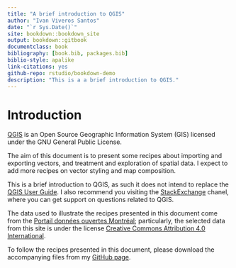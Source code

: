 ```yaml
--- 
title: "A brief introduction to QGIS"
author: "Ivan Viveros Santos"
date: "`r Sys.Date()`"
site: bookdown::bookdown_site
output: bookdown::gitbook
documentclass: book
bibliography: [book.bib, packages.bib]
biblio-style: apalike
link-citations: yes
github-repo: rstudio/bookdown-demo
description: "This is a a brief introduction to QGIS."
---
```


# Introduction

[QGIS](https://qgis.org/en/site/) is an Open Source Geographic Information System (GIS) licensed under the GNU General Public License.

The aim of this document is to present some recipes about importing and exporting vectors, and treatment and exploration of spatial data. I expect to add more recipes on vector styling and map composition. 

This is a brief introduction to QGIS, as such it does not intend to replace the [QGIS User Guide](https://docs.qgis.org/3.4/en/docs/user_manual/). I also recommend you visiting the [StackExchange](https://gis.stackexchange.com/) chanel, where you can get support on questions related to QGIS.

The data used to illustrate the recipes presented in this document come from the [Portail données ouvertes Montréal](http://donnees.ville.montreal.qc.ca/); particularly, the selected data from this site is under the license [Creative Commons Attribution 4.0 International](https://creativecommons.org/licenses/by/4.0/).

To follow the recipes presented in this document, please download the accompanying files from my [GitHub page](https://github.com/iviveros/QGIS_Data).
